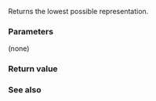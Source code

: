 {{cpp/chrono/duration_values/title|min}}
{{cpp/chrono/duration_values/navbar}}
{{dcl begin}}
{{dcl rev multi|since1=c++11|until1=c++20|dcl1=
static constexpr Rep min();
|dcl2=
static constexpr Rep min() noexcept;
}}
{{dcl end}}

Returns the lowest possible representation.

===Parameters===
(none)

===Return value===
{{c|std::numeric_limits&lt;Rep&gt;::lowest()}}

===See also===
{{dsc begin}}
{{dsc inc|cpp/chrono/duration/dsc min}}
{{dsc inc|cpp/chrono/duration_values/dsc zero}}
{{dsc inc|cpp/chrono/duration_values/dsc max}}
{{dsc end}}

{{langlinks|de|es|fr|it|ja|pt|ru|zh}}